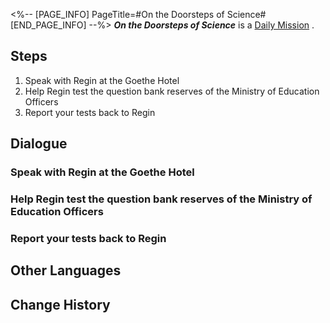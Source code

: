 <%-- [PAGE_INFO]
PageTitle=#On the Doorsteps of Science#
[END_PAGE_INFO] --%>
{{Stub|Dialogue, characters, and location(s)}}
{{Mission Infobox
|id            = 3011208
|title         = 
|image         = Mission On the Doorsteps of Science.png
|type          = Daily
|event_name    = 
|chapter       = 
|requirements  = 
|summary       = <!--official mission summary from Fate's Atlas-->
|characters    = <!--characters that appear in this mission-->
|startLocation = <!--location as it intially appears on the mission screen-->
|world         = <!--i.e. Penacony-->
|area          = <!--i.e. A Child's Dream-->
|prev          = 
|next          = 
|exp           = 
|credits       = 5000
|stellarJade   = 
|other         = {{Card List||delim=;}}
}}
'''''On the Doorsteps of Science''''' is a [[Daily Mission]]<!--in [world]-->.

==Steps==
# Speak with Regin at the Goethe Hotel
# Help Regin test the question bank reserves of the Ministry of Education Officers
# Report your tests back to Regin

<!--
==Gameplay Notes==

--><!--
==Trial Character==

-->
==Dialogue==
{{Stub Dialogue}}
===Speak with Regin at the Goethe Hotel===
{{Mission Description|type=daily|location=<!--to be added-->|The Civilian Scientist, Regin, is looking for help.<br />He seems to have currently taken an interest in the Belobog Ministry of Education's question bank. Maybe you can help him.}}
{{Dialogue Start}}
:{{tx}}
{{Dialogue End}}

===Help Regin test the question bank reserves of the Ministry of Education Officers===
{{Mission Description|type=daily|location=<!--to be added-->|update|The Civilian Scientist, Regin, wants you to test the Ministry of Education's question bank reserves.<br />Go to the Overworld to find officials of the Belobog Ministry of Education and see if they are able to have you stumped.}}
{{Dialogue Start}}
:{{tx}}
{{Dialogue End}}

===Report your tests back to Regin===
{{Mission Description|type=daily|location=<!--to be added-->|update|The Civilian Scientist, Regin, wants you to test the Ministry of Education's question bank reserves.<br />It no longer matters if you got it right or wrong. You have already gotten the information he needs. Find him and tell him your findings.}}
{{Dialogue Start}}
:{{tx}}
{{Dialogue End}}

==Other Languages==
{{Other Languages
|en   = On the Doorsteps of Science
|zhs  = 在科学的大门前
|zht  = 在科學的大門前
|ja   = 科学の門の前で
|ko   = 과학의 문 앞에서
|es   = En el umbral de la ciencia
|fr   = Aux portes de la science
|ru   = На пороге науки
|th   = เบื้องหน้าประตูใหญ่แห่งวิทยาศาสตร์
|vi   = Trước Cánh Cổng Khoa Học
|de   = Auf der Schwelle zur Wissenschaft
|id   = Di Ambang Pintu Ilmu Pengetahuan
|pt   = Na Frente da Ciência
}}

==Change History==
{{Change History|1.0}}
